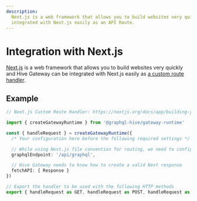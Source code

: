 ```yaml
---
description:
  Next.js is a web framework that allows you to build websites very quickly and Hive Gateway can be
  integrated with Next.js easily as an API Route.
---
```


# Integration with Next.js

[Next.js](https://nextjs.org) is a web framework that allows you to build websites very quickly and
Hive Gateway can be integrated with Next.js easily as
[a custom route handler](https://nextjs.org/docs/app/building-your-application/routing/router-handlers).

## Example

```ts
// Next.js Custom Route Handler: https://nextjs.org/docs/app/building-your-application/routing/router-handlers

import { createGatewayRuntime } from '@graphql-hive/gateway-runtime'

const { handleRequest } = createGatewayRuntime({
  /* Your configuration here before the following required settings */

  // While using Next.js file convention for routing, we need to configure Hive Gateway to use the correct endpoint
  graphqlEndpoint: '/api/graphql',

  // Hive Gateway needs to know how to create a valid Next response
  fetchAPI: { Response }
})

// Export the handler to be used with the following HTTP methods
export { handleRequest as GET, handleRequest as POST, handleRequest as OPTIONS }
```
